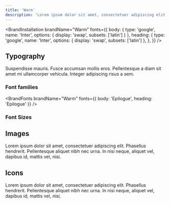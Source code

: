 ```yaml
---
title: 'Warm'
description: 'Lorem ipsum dolor sit amet, consectetuer adipiscing elit.'
---
```


<BrandInstallation
  brandName="Warm"
  fonts={{
    body: { type: 'google', name: 'Inter', options: { display: 'swap', subsets: ['latin'] } },
    heading: {
      type: 'google',
      name: 'Inter',
      options: { display: 'swap', subsets: ['latin'] },
    },
  }}
/>

<BrandColors brandName="Warm" description="These colors are dope" />

## Typography

Suspendisse mauris. Fusce accumsan mollis eros. Pellentesque a diam sit amet mi ullamcorper vehicula. Integer adipiscing risus a sem.

<BrandTypography brandName="Warm" />

### Font families

<BrandFonts brandName="Warm" fonts={{ body: 'Epilogue', heading: 'Epilogue' }} />

### Font Sizes

## Images

Lorem ipsum dolor sit amet, consectetuer adipiscing elit. Phasellus hendrerit. Pellentesque aliquet nibh nec urna. In nisi neque, aliquet vel, dapibus id, mattis vel, nisi.

## Icons

Lorem ipsum dolor sit amet, consectetuer adipiscing elit. Phasellus hendrerit. Pellentesque aliquet nibh nec urna. In nisi neque, aliquet vel, dapibus id, mattis vel, nisi.

<IconsPreview strokeWidth={1.5} />

```

```
